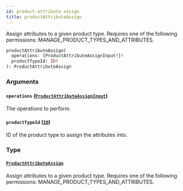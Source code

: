 ```yaml
---
id: product-attribute-assign
title: productAttributeAssign
---
```



Assign attributes to a given product type. Requires one of the following permissions: MANAGE_PRODUCT_TYPES_AND_ATTRIBUTES.

```graphql
productAttributeAssign(
  operations: [ProductAttributeAssignInput!]!
  productTypeId: ID!
): ProductAttributeAssign
```


### Arguments

#### `operations` ([`ProductAttributeAssignInput`](../../../developer/api-reference/inputs/product-attribute-assign-input))

The operations to perform.


#### `productTypeId` ([`ID`](../../../developer/api-reference/scalars/id))

ID of the product type to assign the attributes into.


### Type

#### [`ProductAttributeAssign`](../../../developer/api-reference/objects/product-attribute-assign) 

Assign attributes to a given product type. Requires one of the following permissions: MANAGE_PRODUCT_TYPES_AND_ATTRIBUTES.




